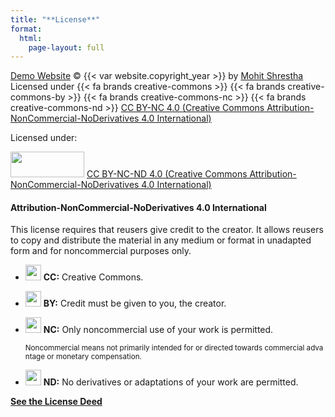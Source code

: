 ```yaml
---
title: "**License**"
format:
  html:
    page-layout: full
---
```


[Demo Website](https://mohitshrestha.github.io/demo_website) © {{< var website.copyright_year >}} by [Mohit Shrestha](https://mohitshrestha.com.np/) <br> Licensed under {{< fa brands creative-commons >}} {{< fa brands creative-commons-by >}} {{< fa brands creative-commons-nc >}} {{< fa brands creative-commons-nd >}} [CC BY-NC 4.0 (Creative Commons Attribution-NonCommercial-NoDerivatives 4.0 International)](https://creativecommons.org/licenses/by-nc-nd/4.0/)

Licensed under:

<img src="https://mirrors.creativecommons.org/presskit/buttons/88x31/png/by-nc-nd.png" width="118" height="41"/> [CC BY-NC-ND 4.0 (Creative Commons Attribution-NonCommercial-NoDerivatives 4.0 International)](https://creativecommons.org/licenses/by-nc-nd/4.0/)

#### **Attribution-NonCommercial-NoDerivatives 4.0 International**

This license requires that reusers give credit to the creator. It allows reusers to copy and distribute the material in any medium or format in unadapted form and for noncommercial purposes only.

-   <img src="https://mirrors.creativecommons.org/presskit/icons/cc.svg" width="25"/> **CC:** Creative Commons.

-   <img src="https://mirrors.creativecommons.org/presskit/icons/by.svg" width="25"/> **BY:** Credit must be given to you, the creator.

-   <img src="https://mirrors.creativecommons.org/presskit/icons/nc.svg" width="25"/> **NC:** Only noncommercial use of your work is permitted.

    ~Noncommercial means not primarily intended for or directed towards commercial advantage or monetary compensation.~

-   <img src="https://mirrors.creativecommons.org/presskit/icons/nd.svg" width="25"/> **ND:** No derivatives or adaptations of your work are permitted.

[**See the License Deed**](http://creativecommons.org/licenses/by-nc-nd/4.0/)
